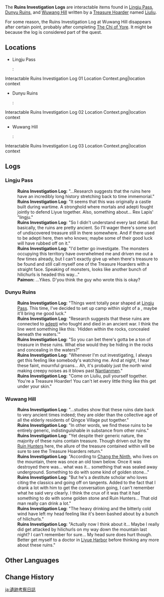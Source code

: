 {{Terminology Infobox
|image        = 
|type         = Notable Interactables
|region       = Liyue
}}
The '''Ruins Investigation Logs''' are interactable items found in [[Lingju Pass]], [[Dunyu Ruins]], and [[Wuwang Hill]] written by a [[Treasure Hoarder]] named [[Liuliu]].

For some reason, the Ruins Investigation Log at Wuwang Hill disappears after certain point, probably after completing [[The Chi of Yore]]. It might be because the log is considered part of the quest.

==Locations==
* Lingju Pass
*: <gallery>Interactable Ruins Investigation Log 01 Location.png|location
Interactable Ruins Investigation Log 01 Location Context.png|location context
</gallery>
* Dunyu Ruins
*: <gallery>Interactable Ruins Investigation Log 02 Location.png|location
Interactable Ruins Investigation Log 02 Location Context.png|location context
</gallery>
* Wuwang Hill
*: <gallery>Interactable Ruins Investigation Log 03 Location.png|location
Interactable Ruins Investigation Log 03 Location Context.png|location context
</gallery>

==Logs==
===Lingju Pass===
{{Dialogue Start}}
:'''Ruins Investigation Log:''' "...Research suggests that the ruins here have an incredibly long history stretching back to time immemorial."
:'''Ruins Investigation Log:''' "It seems that this was originally a castle built during wartime. A stronghold where mortals and adepti fought jointly to defend Liyue together. Also, something about... Rex Lapis' "lingju."
:'''Ruins Investigation Log:''' "So I didn't understand every last detail. But basically, the ruins are pretty ancient. So I'll wager there's some sort of undiscovered treasure still in there somewhere. And if there used to be adepti here, then who knows; maybe some of their good luck will have rubbed off on it."
:'''Ruins Investigation Log:''' "I'd better go investigate. The monsters occupying this territory have overwhelmed me and driven me out a few times already, but I can't exactly give up when there's treasure to be found and still call myself one of the Treasure Hoarders with a straight face. Speaking of monsters, looks like another bunch of hilichurls is headed this way..."
:'''Paimon:''' ...Yikes. D'you think the guy who wrote this is okay?
{{Dialogue End}}

===Dunyu Ruins===
{{Dialogue Start}}
:'''Ruins Investigation Log:''' "Things went totally pear shaped at [[Lingju Pass]]. This time, I've decided to set up camp within sight of a {{sic|[[Statue of The Seven|Statue of the Seven]]}}, maybe it'll bring me good luck."
:'''Ruins Investigation Log:''' "Research suggests that these ruins are connected to [[adepti]] who fought and died in an ancient war. I think the line went something like this: 'Hidden within the rocks, concealed beneath the waters.'"
:'''Ruins Investigation Log:''' "So you can bet there's gotta be a ton of treasure in these ruins. What else would they be hiding in the rocks and concealing in the waters?"
:'''Ruins Investigation Log:''' "Whenever I'm out investigating, I always get this feeling like somebody's watching me. And at night, I hear these faint, mournful groans... Ah, it's probably just the north wind making creepy noises as it blows past [[Nantianmen]]."
:'''Ruins Investigation Log:''' "Come on Liuliu, pull yourself together. You're a Treasure Hoarder! You can't let every little thing like this get under your skin."
{{Dialogue End}}

===Wuwang Hill===
{{Dialogue Start}}
:'''Ruins Investigation Log:''' "...studies show that these ruins date back to very ancient times indeed; they are older than the collective age of all the elderly residents of Qingce Village put together."
:'''Ruins Investigation Log:''' "In other words, we find these ruins to be entirely generic, indistinguishable in substance from other ruins."
:'''Ruins Investigation Log:''' "Yet despite their generic nature, the majority of these ruins contain treasure. Though driven out by the [[Ruin Hunter]]s here, the allure of the treasure contained within will be sure to see the Treasure Hoarders return."
:'''Ruins Investigation Log:''' "According to [[Chang the Ninth]], who lives on the mountain, there was once an old town below. Once it was destroyed there was... what was it... something that was sealed away underground. Something to do with some kind of golden stone..."
:'''Ruins Investigation Log:''' "But he's a destitute scholar who loves citing the classics and going off on tangents. Added to the fact that I drank a lot with him to get the conversation going, I can't remember what he said very clearly. I think the crux of it was that it had something to do with some golden stone and Ruin Hunters... That old man really can drink a lot."
:'''Ruins Investigation Log:''' "The heavy drinking and the bitterly cold wind have left my head feeling like it's been bashed about by a bunch of hilichurls."
:'''Ruins Investigation Log:''' "Actually now I think about it... Maybe I really did get attacked by hilichurls on my way down the mountain last night? I can't remember for sure... My head sure does hurt though. Better get myself to a doctor in [[Liyue Harbor]] before thinking any more about these ruins."
{{Dialogue End}}

==Other Languages==
{{Other Languages|default_hidden=1
|en       = Ruins Investigation Log
|zhs      = 遗迹考察日志
|zhs_rm   = 
|zht      = 遺蹟考察日誌
|zht_rm   = 
|ja       = 遺跡考察日誌
|ja_rm    = 
|ko       = 유적 고찰 일지
|es       = Registro de inspección de ruinas
|fr       = Journal d'exploration des ruines
|ru       = Журнал исследователя руин
|th       = บันทึกการสำรวจโบราณสถาน
|th_rm    = 
|vi       = Nhật Ký Khảo Sát Di Tích
|de       = Protokoll zur Untersuchung der Ruinen
|id       = Jurnal Investigasi Reruntuhan
|pt       = Registro de Investigação das Ruínas
|tr       = Harabe İnceleme Günlüğü
|it       = Diario d'esplorazione delle rovine
}}

==Change History==
{{Change History|1.0}}

[[ja:遺跡考察日誌]]